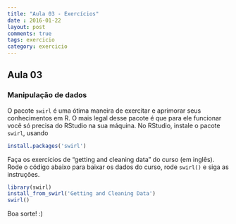 ```yaml
---
title: "Aula 03 - Exercícios"
date : 2016-01-22
layout: post
comments: true
tags: exercicio
category: exercicio
---
```


<script>
  var toggle = function(i) {
  var mydiv = document.getElementById('q' + i);
  if (mydiv.style.display === 'block' || mydiv.style.display === '')
    mydiv.style.display = 'none';
  else
    mydiv.style.display = 'block'
  }
</script>

## Aula 03

### Manipulação de dados

O pacote `swirl` é uma ótima maneira de exercitar e aprimorar seus conhecimentos
em R. O mais legal desse pacote é que para ele funcionar você só precisa do 
RStudio na sua máquina. No RStudio, instale o pacote `swirl`, usando

```r
install.packages('swirl')
```

Faça os exercícios de "getting and cleaning data" do curso (em inglês). Rode
o código abaixo para baixar os dados do curso, rode `swirl()` e siga as 
instruções.

```r
library(swirl)
install_from_swirl('Getting and Cleaning Data')
swirl()
```

Boa sorte! :)

